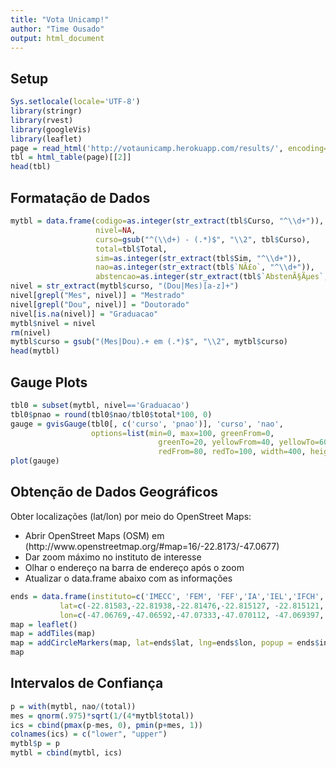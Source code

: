 ```yaml
---
title: "Vota Unicamp!"
author: "Time Ousado"
output: html_document
---
```


## Setup

```r
Sys.setlocale(locale='UTF-8')
library(stringr)
library(rvest)
library(googleVis)
library(leaflet)
page = read_html('http://votaunicamp.herokuapp.com/results/', encoding='UTF-8')
tbl = html_table(page)[[2]]
head(tbl)
```

## Formatação de Dados

```r
mytbl = data.frame(codigo=as.integer(str_extract(tbl$Curso, "^\\d+")),
                   nivel=NA,
                   curso=gsub("^(\\d+) - (.*)$", "\\2", tbl$Curso),
                   total=tbl$Total,
                   sim=as.integer(str_extract(tbl$Sim, "^\\d+")),
                   nao=as.integer(str_extract(tbl$`NÃ£o`, "^\\d+")),
                   abstencao=as.integer(str_extract(tbl$`AbstenÃ§Ãµes`, "^\\d+")))
nivel = str_extract(mytbl$curso, "(Dou|Mes)[a-z]+")
nivel[grepl("Mes", nivel)] = "Mestrado"
nivel[grepl("Dou", nivel)] = "Doutorado"
nivel[is.na(nivel)] = "Graduacao"
mytbl$nivel = nivel
rm(nivel)
mytbl$curso = gsub("(Mes|Dou).+ em (.*)$", "\\2", mytbl$curso)
head(mytbl)
```

## Gauge Plots

```r
tbl0 = subset(mytbl, nivel=='Graduacao')
tbl0$pnao = round(tbl0$nao/tbl0$total*100, 0)
gauge = gvisGauge(tbl0[, c('curso', 'pnao')], 'curso', 'nao',
                  options=list(min=0, max=100, greenFrom=0,
                                 greenTo=20, yellowFrom=40, yellowTo=60,
                                 redFrom=80, redTo=100, width=400, height=300))
plot(gauge)
```

## Obtenção de Dados Geográficos

Obter localizações (lat/lon) por meio do OpenStreet Maps:

- Abrir OpenStreet Maps (OSM) em (http://www.openstreetmap.org/#map=16/-22.8173/-47.0677)
- Dar zoom máximo no instituto de interesse
- Olhar o endereço na barra de endereço após o zoom
- Atualizar o data.frame abaixo com as informações

```r
ends = data.frame(instituto=c('IMECC', 'FEM', 'FEF','IA','IEL','IFCH','IFGW','IQ','IB','FEEC','FEQ','FE','IE','IC','FEC','FEAGRI','FCM','IG','FEA'),
           lat=c(-22.81583,-22.81938,-22.81476,-22.815127, -22.815121, -22.814924, -22.816778, -22.818993, -22.819333, -22.821286, -22.820336, -22.816466, -22.814952, -22.814663, -22.816503, -22.819405, -22.831345, -22.813084, -22.820475),
           lon=c(-47.06769,-47.06592,-47.07333,-47.070112, -47.069397, -47.068303, -47.067328, -47.068038, -47.069402, -47.065894, -47.065617, -47.065728, -47.066153, -47.064811, -47.061943, -47.060955, -47.062188, -47.068574, -47.067189))
map = leaflet()
map = addTiles(map)
map = addCircleMarkers(map, lat=ends$lat, lng=ends$lon, popup = ends$instituto)
map
```

## Intervalos de Confiança

```r
p = with(mytbl, nao/(total))
mes = qnorm(.975)*sqrt(1/(4*mytbl$total))
ics = cbind(pmax(p-mes, 0), pmin(p+mes, 1))
colnames(ics) = c("lower", "upper")
mytbl$p = p
mytbl = cbind(mytbl, ics)
```
